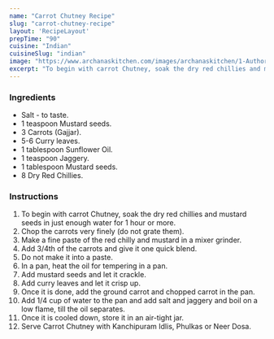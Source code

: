 ---
name: "Carrot Chutney Recipe"
slug: "carrot-chutney-recipe"
layout: 'RecipeLayout'
prepTime: "90"
cuisine: "Indian"
cuisineSlug: "indian"
image: "https://www.archanaskitchen.com/images/archanaskitchen/1-Author/Madhuri_Aggarwal/CARrot_Chutney_1600.jpg"
excerpt: "To begin with carrot Chutney, soak the dry red chillies and mustard seeds in just enough water for 1 hour or more"
---

### Ingredients

- Salt - to taste.
- 1 teaspoon Mustard seeds.
- 3 Carrots (Gajjar).
- 5-6 Curry leaves.
- 1 tablespoon Sunflower Oil.
- 1 teaspoon Jaggery.
- 1 tablespoon Mustard seeds.
- 8 Dry Red Chillies.

### Instructions

1. To begin with carrot Chutney, soak the dry red chillies and mustard seeds in just enough water for 1 hour or more.
1. Chop the carrots very finely (do not grate them).
1. Make a fine paste of the red chilly and mustard in a mixer grinder.
1. Add 3/4th of the carrots and give it one quick blend.
1. Do not make it into a paste.
1. In a pan, heat the oil for tempering in a pan.
1. Add mustard seeds and let it crackle.
1. Add curry leaves and let it crisp up.
1. Once it is done, add the ground carrot and chopped carrot in the pan.
1. Add 1/4 cup of water to the pan and add salt and jaggery and boil on a low flame, till the oil separates.
1. Once it is cooled down, store it in an air-tight jar.
1. Serve Carrot Chutney with Kanchipuram Idlis, Phulkas or Neer Dosa.
